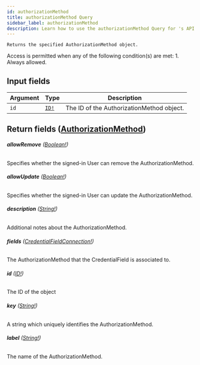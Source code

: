 ```yaml
---
id: authorizationMethod
title: authorizationMethod Query
sidebar_label: authorizationMethod
description: Learn how to use the authorizationMethod Query for 's API.
---
```


    Returns the specified AuthorizationMethod object.

Access is permitted when any of the following condition(s) are met: 1. Always allowed.

## Input fields

| Argument | Type                              | Description                               |
| -------- | --------------------------------- | ----------------------------------------- |
| `id`     | [`ID!`](api/schema/scalar/ID.mdx) | The ID of the AuthorizationMethod object. |

## Return fields ([AuthorizationMethod](api/schema/object/AuthorizationMethod.mdx))

###### <b>allowRemove</b> ([Boolean!](api/schema/scalar/Boolean.mdx))

Specifies whether the signed-in User can remove the AuthorizationMethod.

###### <b>allowUpdate</b> ([Boolean!](api/schema/scalar/Boolean.mdx))

Specifies whether the signed-in User can update the AuthorizationMethod.

###### <b>description</b> ([String!](api/schema/scalar/String.mdx))

Additional notes about the AuthorizationMethod.

###### <b>fields</b> ([CredentialFieldConnection!](api/schema/object/CredentialFieldConnection.mdx))

The AuthorizationMethod that the CredentialField is associated to.

###### <b>id</b> ([ID!](api/schema/scalar/ID.mdx))

The ID of the object

###### <b>key</b> ([String!](api/schema/scalar/String.mdx))

A string which uniquely identifies the AuthorizationMethod.

###### <b>label</b> ([String!](api/schema/scalar/String.mdx))

The name of the AuthorizationMethod.
